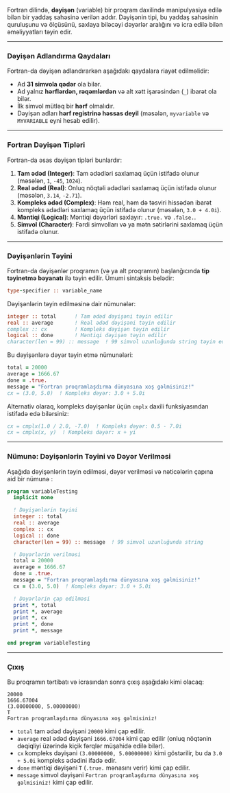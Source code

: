 Fortran dilində, **dəyişən** (variable) bir proqram daxilində manipulyasiya edilə bilən bir yaddaş sahəsinə verilən addır. Dəyişənin tipi, bu yaddaş sahəsinin quruluşunu və ölçüsünü, saxlaya biləcəyi dəyərlər aralığını və icra edilə bilən əməliyyatları təyin edir.

--- 

### **Dəyişən Adlandırma Qaydaları**
Fortran-da dəyişən adlandırarkən aşağıdakı qaydalara riayət edilməlidir:
- Ad **31 simvola qədər** ola bilər.
- Ad yalnız **hərflərdən, rəqəmlərdən** və alt xətt işarəsindən (`_`) ibarət ola bilər.
- İlk simvol mütləq bir **hərf** olmalıdır.
- Dəyişən adları **hərf registrinə həssas deyil** (məsələn, `myvariable` və `MYVARIABLE` eyni hesab edilir).

---

### **Fortran Dəyişən Tipləri**
Fortran-da əsas dəyişən tipləri bunlardır:

1. **Tam ədəd (Integer)**: Tam ədədləri saxlamaq üçün istifadə olunur (məsələn, `1`, `-45`, `1024`).
2. **Real ədəd (Real)**: Onluq nöqtəli ədədləri saxlamaq üçün istifadə olunur (məsələn, `3.14`, `-2.71`).
3. **Kompleks ədəd (Complex)**: Həm real, həm də təsviri hissədən ibarət kompleks ədədləri saxlamaq üçün istifadə olunur (məsələn, `3.0 + 4.0i`).
4. **Məntiqi (Logical)**: Məntiqi dəyərləri saxlayır: `.true.` və `.false.`.
5. **Simvol (Character)**: Fərdi simvolları və ya mətn sətirlərini saxlamaq üçün istifadə olunur.

---

### **Dəyişənlərin Təyini**
Fortran-da dəyişənlər proqramın (və ya alt proqramın) başlanğıcında **tip təyinetmə bəyanatı** ilə təyin edilir. Ümumi sintaksis belədir:

```fortran
type-specifier :: variable_name
```

Dəyişənlərin təyin edilməsinə dair nümunələr:

```fortran
integer :: total      ! Tam ədəd dəyişəni təyin edilir
real :: average       ! Real ədəd dəyişəni təyin edilir
complex :: cx         ! Kompleks dəyişən təyin edilir
logical :: done       ! Məntiqi dəyişən təyin edilir
character(len = 99) :: message  ! 99 simvol uzunluğunda string təyin edilir
```

Bu dəyişənlərə dəyər təyin etmə nümunələri:

```fortran
total = 20000
average = 1666.67
done = .true.
message = "Fortran proqramlaşdırma dünyasına xoş gəlmisiniz!"
cx = (3.0, 5.0)  ! Kompleks dəyər: 3.0 + 5.0i
```

Alternativ olaraq, kompleks dəyişənlər üçün `cmplx` daxili funksiyasından istifadə edə bilərsiniz:

```fortran
cx = cmplx(1.0 / 2.0, -7.0)  ! Kompleks dəyər: 0.5 - 7.0i
cx = cmplx(x, y)  ! Kompleks dəyər: x + yi
```

---

### **Nümunə: Dəyişənlərin Təyini və Dəyər Verilməsi**
Aşağıda dəyişənlərin təyin edilməsi, dəyər verilməsi və nəticələrin çapına aid bir nümunə :

```fortran
program variableTesting
  implicit none

  ! Dəyişənlərin təyini
  integer :: total
  real :: average
  complex :: cx
  logical :: done
  character(len = 99) :: message  ! 99 simvol uzunluğunda string

  ! Dəyərlərin verilməsi
  total = 20000
  average = 1666.67
  done = .true.
  message = "Fortran proqramlaşdırma dünyasına xoş gəlmisiniz!"
  cx = (3.0, 5.0)  ! Kompleks dəyər: 3.0 + 5.0i

  ! Dəyərlərin çap edilməsi
  print *, total
  print *, average
  print *, cx
  print *, done
  print *, message

end program variableTesting
```

---

### **Çıxış**
Bu proqramın tərtibatı və icrasından sonra çıxış aşağıdakı kimi olacaq:

```
20000
1666.67004
(3.00000000, 5.00000000)
T
Fortran proqramlaşdırma dünyasına xoş gəlmisiniz!
```

- `total` tam ədəd dəyişəni `20000` kimi çap edilir.
- `average` real ədəd dəyişəni `1666.67004` kimi çap edilir (onluq nöqtənin dəqiqliyi üzərində kiçik fərqlər müşahidə edilə bilər).
- `cx` kompleks dəyişəni `(3.00000000, 5.00000000)` kimi göstərilir, bu da `3.0 + 5.0i` kompleks ədədini ifadə edir.
- `done` məntiqi dəyişəni `T` (`.true.` mənasını verir) kimi çap edilir.
- `message` simvol dəyişəni `Fortran proqramlaşdırma dünyasına xoş gəlmisiniz!` kimi çap edilir.
